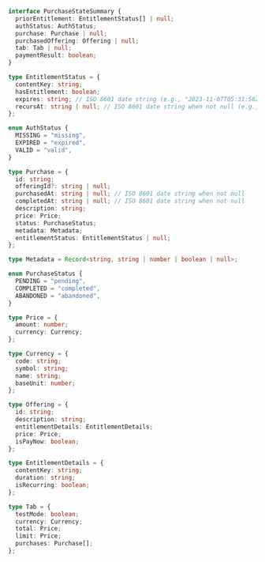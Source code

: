 ```typescript PurchaseStateSummary type definition
interface PurchaseStateSummary {
  priorEntitlement: EntitlementStatus[] | null;
  authStatus: AuthStatus;
  purchase: Purchase | null;
  purchasedOffering: Offering | null;
  tab: Tab | null;
  paymentResult: boolean;
}

type EntitlementStatus = {
  contentKey: string;
  hasEntitlement: boolean;
  expires: string; // ISO 8601 date string (e.g., "2023-11-07T05:31:56Z")
  recursAt: string | null; // ISO 8601 date string when not null (e.g., "2023-11-07T05:31:56Z")
};

enum AuthStatus {
  MISSING = "missing",
  EXPIRED = "expired",
  VALID = "valid",
}

type Purchase = {
  id: string;
  offeringId?: string | null;
  purchasedAt: string | null; // ISO 8601 date string when not null
  completedAt: string | null; // ISO 8601 date string when not null
  description: string;
  price: Price;
  status: PurchaseStatus;
  metadata: Metadata;
  entitlementStatus: EntitlementStatus | null;
};

type Metadata = Record<string, string | number | boolean | null>;

enum PurchaseStatus {
  PENDING = "pending",
  COMPLETED = "completed",
  ABANDONED = "abandoned",
}

type Price = {
  amount: number;
  currency: Currency;
};

type Currency = {
  code: string;
  symbol: string;
  name: string;
  baseUnit: number;
};

type Offering = {
  id: string;
  description: string;
  entitlementDetails: EntitlementDetails;
  price: Price;
  isPayNow: boolean;
};

type EntitlementDetails = {
  contentKey: string;
  duration: string;
  isRecurring: boolean;
};

type Tab = {
  testMode: boolean;
  currency: Currency;
  total: Price;
  limit: Price;
  purchases: Purchase[];
};
```
